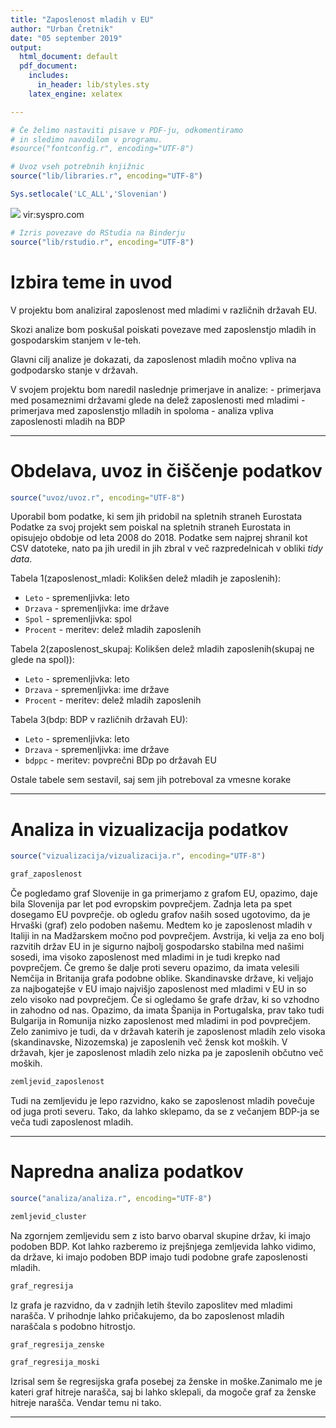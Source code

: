 ```yaml
---
title: "Zaposlenost mladih v EU"
author: "Urban Čretnik"
date: "05 september 2019"
output:
  html_document: default
  pdf_document:
    includes:
      in_header: lib/styles.sty
    latex_engine: xelatex

---
```


```r
# Če želimo nastaviti pisave v PDF-ju, odkomentiramo
# in sledimo navodilom v programu.
#source("fontconfig.r", encoding="UTF-8")

# Uvoz vseh potrebnih knjižnic
source("lib/libraries.r", encoding="UTF-8")

Sys.setlocale('LC_ALL','Slovenian')

```

![](slike/slikica.jpg)
vir:syspro.com



```r
# Izris povezave do RStudia na Binderju
source("lib/rstudio.r", encoding="UTF-8")
```

# Izbira teme in uvod





V projektu bom analiziral zaposlenost med mladimi v različnih državah EU.

Skozi analize bom poskušal poiskati povezave med zaposlenstjo mladih in gospodarskim stanjem v le-teh. 

Glavni cilj analize je dokazati, da zaposlenost mladih močno vpliva na godpodarsko stanje v državah.

V svojem projektu bom naredil naslednje primerjave in analize:
- primerjava med posameznimi državami glede na delež zaposlenosti med mladimi
- primerjava med zaposlenstjo mlladih in spoloma
- analiza vpliva zaposlenosti mladih na BDP

***


# Obdelava, uvoz in čiščenje podatkov

```r
source("uvoz/uvoz.r", encoding="UTF-8")
```

Uporabil bom podatke, ki sem jih pridobil na spletnih straneh Eurostata 
Podatke za svoj projekt sem poiskal na spletnih straneh Eurostata in opisujejo obdobje od leta 2008 do 2018. Podatke sem najprej shranil kot CSV datoteke, nato pa jih uredil in jih zbral v več razpredelnicah v obliki *tidy data*.

Tabela 1(zaposlenost_mladi: Kolikšen delež mladih je zaposlenih):

- `Leto` - spremenljivka: leto
- `Drzava` - spremenljivka: ime države
- `Spol` - spremenljivka:  spol
- `Procent` - meritev: delež mladih zaposlenih

Tabela 2(zaposlenost_skupaj: Kolikšen delež mladih zaposlenih(skupaj ne glede na spol)):

- `Leto` - spremenljivka: leto
- `Drzava` - spremenljivka: ime države
- `Procent` - meritev: delež mladih zaposlenih

Tabela 3(bdp: BDP v različnih državah EU):

- `Leto` - spremenljivka: leto
- `Drzava` - spremenljivka: ime države
- `bdppc` - meritev: povprečni BDp po državah EU

Ostale tabele sem sestavil, saj sem jih potreboval za vmesne korake



***

# Analiza in vizualizacija podatkov

```r
source("vizualizacija/vizualizacija.r", encoding="UTF-8")
```

```r
graf_zaposlenost
```

Če pogledamo graf Slovenije in ga primerjamo z grafom EU, opazimo, daje bila Slovenija par let pod evropskim povprečjem. Zadnja leta pa spet dosegamo EU povprečje. ob ogledu grafov naših sosed ugotovimo, da je Hrvaški (graf) zelo podoben našemu. Medtem ko je zaposlenost mladih v Italiji in na Madžarskem močno pod povprečjem. Avstrija, ki velja za eno bolj razvitih držav EU in je sigurno najbolj gospodarsko stabilna med našimi sosedi, ima visoko zaposlenost med mladimi in je tudi krepko nad povprečjem. Če gremo še dalje proti severu opazimo, da imata velesili Nemčija in Britanija grafa podobne oblike. Skandinavske države, ki veljajo za najbogatejše v EU imajo najvišjo zaposlenost med mladimi v EU in so zelo visoko nad povprečjem. Če si ogledamo še grafe držav, ki so vzhodno in zahodno od nas. Opazimo, da imata Španija in Portugalska, prav tako tudi Bulgarija in Romunija nizko zaposlenost med mladimi in pod povprečjem. Zelo zanimivo je tudi, da v državah katerih je zaposlenost mladih zelo visoka (skandinavske, Nizozemska) je zaposlenih več žensk kot moških. V državah, kjer je zaposlenost mladih zelo nizka pa je zaposlenih občutno več moških.




```r
zemljevid_zaposlenost
```

Tudi na zemljevidu je lepo razvidno, kako se zaposlenost mladih povečuje od juga proti severu. Tako, da lahko sklepamo, da se z večanjem BDP-ja se veča tudi zaposlenost mladih.

***

# Napredna analiza podatkov

```r
source("analiza/analiza.r", encoding="UTF-8")
```



```r
zemljevid_cluster
```

Na zgornjem zemljevidu sem z isto barvo obarval skupine držav, ki imajo podoben BDP. Kot lahko razberemo iz prejšnjega zemljevida lahko vidimo, da države, ki imajo podoben BDP imajo tudi podobne grafe zaposlenosti mladih.



```r
graf_regresija
```

Iz grafa je razvidno, da v zadnjih letih število zaposlitev med mladimi narašča. V prihodnje lahko pričakujemo, da bo zaposlenost mladih naraščala s podobno hitrostjo.


```r
graf_regresija_zenske

```

```r
graf_regresija_moski

```
Izrisal sem še regresijska grafa posebej za ženske in moške.Zanimalo me je kateri graf hitreje narašča, saj bi lahko sklepali, da mogoče graf za ženske hitreje narašča. Vendar temu ni tako.

***

